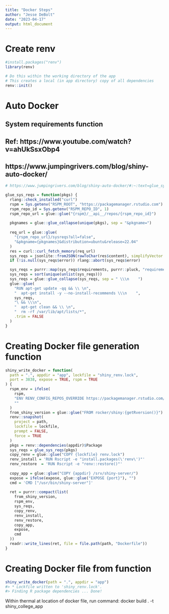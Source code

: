 ```yaml
---
title: "Docker Steps"
author: "Jesse DeBolt"
date: "2023-04-17"
output: html_document
---
```


# Create renv
```r
#install.packages("renv")
library(renv)

# Do this within the working directory of the app
# This creates a local (in app directory) copy of all dependencies
renv::init()

```


# Auto Docker
## System requirements function
## Ref: https://www.youtube.com/watch?v=ahUkSsxObp4
## https://www.jumpingrivers.com/blog/shiny-auto-docker/
```r
# https://www.jumpingrivers.com/blog/shiny-auto-docker/#:~:text=glue_sys_reqs%20%3D%20function,%3D%20FALSE%0A%20%20)%0A%7D

glue_sys_reqs = function(pkgs) {
  rlang::check_installed("curl")
  rspm = Sys.getenv("RSPM_ROOT", "https://packagemanager.rstudio.com")
  rspm_repo_id = Sys.getenv("RSPM_REPO_ID", 1)
  rspm_repo_url = glue::glue("{rspm}/__api__/repos/{rspm_repo_id}")
  
  pkgnames = glue::glue_collapse(unique(pkgs), sep = "&pkgname=")
  
  req_url = glue::glue(
    "{rspm_repo_url}/sysreqs?all=false",
    "&pkgname={pkgnames}&distribution=ubuntu&release=22.04"
  )
  res = curl::curl_fetch_memory(req_url)
  sys_reqs = jsonlite::fromJSON(rawToChar(res$content), simplifyVector = FALSE)
  if (!is.null(sys_reqs$error)) rlang::abort(sys_reqs$error)

  sys_reqs = purrr::map(sys_reqs$requirements, purrr::pluck, "requirements", "packages")
  sys_reqs = sort(unique(unlist(sys_reqs)))
  sys_reqs = glue::glue_collapse(sys_reqs, sep = " \\\n    ")
  glue::glue(
    "RUN apt-get update -qq && \\ \n",
    "  apt-get install -y --no-install-recommends \\\n    ",
    sys_reqs,
    "\ && \\\n",
    "  apt-get clean && \\ \n",
    "  rm -rf /var/lib/apt/lists/*",
    .trim = FALSE
  )
}

```


# Creating Docker file generation function
```r
shiny_write_docker = function(
  path = ".", appdir = "app", lockfile = "shiny_renv.lock",
  port = 3838, expose = TRUE, rspm = TRUE
) {
  rspm_env = ifelse(
    rspm,
    "ENV RENV_CONFIG_REPOS_OVERRIDE https://packagemanager.rstudio.com/cran/latest\n",
    ""
  )
  from_shiny_version = glue::glue("FROM rocker/shiny:{getRversion()}")
  renv::snapshot(
    project = path,
    lockfile = lockfile,
    prompt = FALSE,
    force = TRUE
  )
  pkgs = renv::dependencies(appdir)$Package
  sys_reqs = glue_sys_reqs(pkgs)
  copy_renv = glue::glue("COPY {lockfile} renv.lock")
  renv_install = 'RUN Rscript -e "install.packages(\'renv\')"'
  renv_restore  = 'RUN Rscript -e "renv::restore()"'
  
  copy_app = glue::glue("COPY {appdir} /srv/shiny-server/")
  expose = ifelse(expose, glue::glue("EXPOSE {port}"), "")
  cmd = 'CMD ["/usr/bin/shiny-server"]'
  
  ret = purrr::compact(list(
    from_shiny_version,
    rspm_env,
    sys_reqs,
    copy_renv,
    renv_install,
    renv_restore,
    copy_app,
    expose,
    cmd
  ))
  readr::write_lines(ret, file = file.path(path, "Dockerfile"))
}

```


# Creating Docker file from function
```r
shiny_write_docker(path = ".", appdir = "app")
#> * Lockfile written to 'shiny_renv.lock'.
#> Finding R package dependencies ... Done!

```

Within thermal at location of docker file, run command:
docker build . -t shiny_college_app
